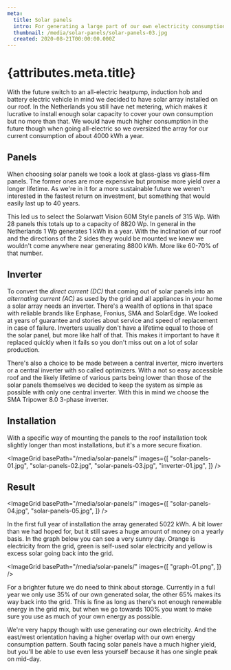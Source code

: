 ```yaml
---
meta:
  title: Solar panels
  intro: For generating a large part of our own electricity consumption we've installed roof-mounted solar panels.
  thumbnail: /media/solar-panels/solar-panels-03.jpg
  created: 2020-08-21T00:00:00.000Z
---
```



# {attributes.meta.title}

With the future switch to an all-electric heatpump, induction hob and battery electric vehicle in mind we decided to have solar array installed on our roof. In the Netherlands you still have net metering, which makes it lucrative to install enough solar capacity to cover your own consumption but no more than that. We would have much higher consumption in the future though when going all-electric so we oversized the array for our current consumption of about 4000 kWh a year.

## Panels

When choosing solar panels we took a look at glass-glass vs glass-film panels. The former ones are more expensive but promise more yield over a longer lifetime. As we're in it for a more sustainable future we weren't interested in the fastest return on investment, but something that would easily last up to 40 years.

This led us to select the Solarwatt Vision 60M Style panels of 315 Wp. With 28 panels this totals up to a capacity of 8820 Wp. In general in the Netherlands 1 Wp generates 1 kWh in a year. With the inclination of our roof and the directions of the 2 sides they would be mounted we knew we wouldn't come anywhere near generating 8800 kWh. More like 60-70% of that number.

## Inverter

To convert the _direct current (DC)_ that coming out of solar panels into an _alternating current (AC)_ as used by the grid and all appliances in your home a solar array needs an inverter. There's a wealth of options in that space with reliable brands like Enphase, Fronius, SMA and SolarEdge. We looked at years of guarantee and stories about service and speed of replacement in case of failure. Inverters usually don't have a lifetime equal to those of the solar panel, but more like half of that. This makes it important to have it replaced quickly when it fails so you don't miss out on a lot of solar production.

There's also a choice to be made between a central inverter, micro inverters or a central inverter with so called optimizers. With a not so easy accessible roof and the likely lifetime of various parts being lower than those of the solar panels themselves we decided to keep the system as simple as possible with only one central inverter. With this in mind we choose the SMA Tripower 8.0 3-phase inverter.

## Installation

With a specific way of mounting the panels to the roof installation took slightly longer than most installations, but it's a more secure fixation.

<ImageGrid basePath="/media/solar-panels/" images={[
  "solar-panels-01.jpg",
  "solar-panels-02.jpg",
  "solar-panels-03.jpg",
  "inverter-01.jpg",
]} />

## Result

<ImageGrid basePath="/media/solar-panels/" images={[
  "solar-panels-04.jpg",
  "solar-panels-05.jpg",
]} />

In the first full year of installation the array generated 5022 kWh. A bit lower than we had hoped for, but it still saves a huge amount of money on a yearly basis. In the graph below you can see a very sunny day. Orange is electricity from the grid, green is self-used solar electricity and yellow is excess solar going back into the grid.

<ImageGrid basePath="/media/solar-panels/" images={[
  "graph-01.png",
]} />

For a brighter future we do need to think about storage. Currently in a full year we only use 35% of our own generated solar, the other 65% makes its way back into the grid. This is fine as long as there's not enough renewable energy in the grid mix, but when we go towards 100% you want to make sure you use as much of your own energy as possible.

We're very happy though with use generating our own electricity. And the east/west orientation having a higher overlap with our own energy consumption pattern. South facing solar panels have a much higher yield, but you'll be able to use even less yourself because it has one single peak on mid-day.

<Outlet />